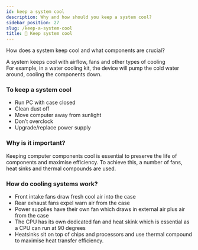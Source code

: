 ```yaml
---
id: keep a system cool
description: Why and how should you keep a system cool?
sidebar_position: 27
slug: /keep-a-system-cool
title: 🧊 Keep system cool
---
```



How does a system keep cool and what components are crucial?

A system keeps cool with airflow, fans and other types of cooling <br />
For example, in a water cooling kit, the device will pump the cold water around, cooling the components down. <br />

### To keep a system cool
- Run PC with case closed
- Clean dust off
- Move computer away from sunlight
- Don’t overclock
- Upgrade/replace power supply

### Why is it important?
Keeping computer components cool is essential to preserve the life of components and maximise efficiency. To achieve this, a number of fans, heat sinks and thermal compounds are used. 


### How do cooling systems work?
- Front intake fans draw fresh cool air into the case
- Rear exhaust fans expel warn air from the case
- Power supplies have their own fan which draws in external air plus air from the case
- The CPU has its own dedicated fan and heat skink which is essential as a CPU can run at 90 degrees
- Heatsinks sit on top of chips and processors and use thermal compound to maximise heat transfer efficiency.